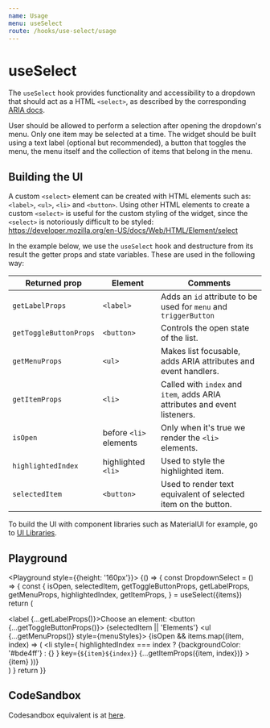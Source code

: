 ```yaml
---
name: Usage
menu: useSelect
route: /hooks/use-select/usage
---
```



# useSelect

The `useSelect` hook provides functionality and accessibility to a dropdown that should act as a HTML `<select>`, as described by the corresponding [ARIA docs](https://www.w3.org/TR/wai-aria-practices/examples/listbox/listbox-collapsible.html).

User should be allowed to perform a selection after opening the dropdown's menu. Only one item may be selected at a time. The widget should be built using a text label (optional but recommended), a button that toggles the menu, the menu itself
and the collection of items that belong in the menu.

## Building the UI

A custom `<select>` element can be created with HTML elements such as: `<label>`, `<ul>`, `<li>` and `<button>`. Using other HTML elements to create a custom `<select>` is useful for the custom styling of the widget, since the `<select>` is notoriously difficult to be styled: https://developer.mozilla.org/en-US/docs/Web/HTML/Element/select

In the example below, we use the `useSelect` hook and destructure from its result the getter props and state variables. These are used in the following way:

| Returned prop          | Element                | Comments                                                                  |
| ---------------------- | ---------------------- | ------------------------------------------------------------------------- |
| `getLabelProps`        | `<label>`              | Adds an `id` attribute to be used for `menu` and `triggerButton`          |
| `getToggleButtonProps` | `<button>`             | Controls the open state of the list.                                      |
| `getMenuProps`         | `<ul>`                 | Makes list focusable, adds ARIA attributes and event handlers.            |
| `getItemProps`         | `<li>`                 | Called with `index` and `item`, adds ARIA attributes and event listeners. |
| `isOpen`               | before `<li>` elements | Only when it's true we render the `<li>` elements.                        |
| `highlightedIndex`     | highlighted `<li>`     | Used to style the highlighted item.                                       |
| `selectedItem`         | `<button>`             | Used to render text equivalent of selected item on the button.            |

To build the UI with component libraries such as MaterialUI for example, go to [UI Libraries](/hooks/use-select/ui-libraries).

## Playground

<Playground style={{height: '160px'}}>
  {() => {
    const DropdownSelect = () => {
      const {
        isOpen,
        selectedItem,
        getToggleButtonProps,
        getLabelProps,
        getMenuProps,
        highlightedIndex,
        getItemProps,
      } = useSelect({items})
      return (
        <div>
          <label {...getLabelProps()}>Choose an element:</label>
          <button {...getToggleButtonProps()}>
            {selectedItem || 'Elements'}
          </button>
          <ul {...getMenuProps()} style={menuStyles}>
            {isOpen &&
              items.map((item, index) => (
                <li
                  style={
                    highlightedIndex === index
                      ? {backgroundColor: '#bde4ff'}
                      : {}
                  }
                  key={`${item}${index}`}
                  {...getItemProps({item, index})}
                >
                  {item}
                </li>
              ))}
          </ul>
        </div>
      )
    }
    return <DropdownSelect />
  }}
</Playground>

## CodeSandbox

Codesandbox equivalent is at [here](https://codesandbox.io/s/useselect-usage-53qfj).
